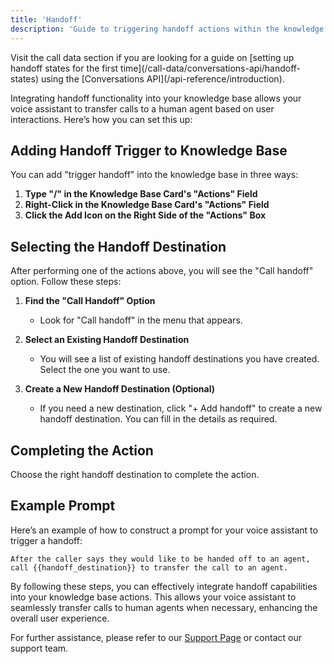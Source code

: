 ```yaml
---
title: 'Handoff'
description: 'Guide to triggering handoff actions within the knowledge base'
---
```


<Tip>
Visit the call data section if you are looking for a guide on [setting up handoff states for the first time](/call-data/conversations-api/handoff-states) using the [Conversations API](/api-reference/introduction).
</Tip>

Integrating handoff functionality into your knowledge base allows your voice assistant to transfer calls to a human agent based on user interactions. Here’s how you can set this up:

## Adding Handoff Trigger to Knowledge Base

You can add "trigger handoff" into the knowledge base in three ways:

1. **Type "/" in the Knowledge Base Card's "Actions" Field**
2. **Right-Click in the Knowledge Base Card's "Actions" Field**
3. **Click the Add Icon on the Right Side of the "Actions" Box**

## Selecting the Handoff Destination

After performing one of the actions above, you will see the "Call handoff" option. Follow these steps:

1. **Find the "Call Handoff" Option**
   - Look for "Call handoff" in the menu that appears.

2. **Select an Existing Handoff Destination**
   - You will see a list of existing handoff destinations you have created. Select the one you want to use.

3. **Create a New Handoff Destination (Optional)**
   - If you need a new destination, click "+ Add handoff" to create a new handoff destination. You can fill in the details as required.

## Completing the Action

Choose the right handoff destination to complete the action.

## Example Prompt

Here’s an example of how to construct a prompt for your voice assistant to trigger a handoff:

```plaintext
After the caller says they would like to be handed off to an agent, call {{handoff_destination}} to transfer the call to an agent.
```


By following these steps, you can effectively integrate handoff capabilities into your knowledge base actions. This allows your voice assistant to seamlessly transfer calls to human agents when necessary, enhancing the overall user experience.

For further assistance, please refer to our [Support Page](/troubleshoot/support-guide) or contact our support team.
